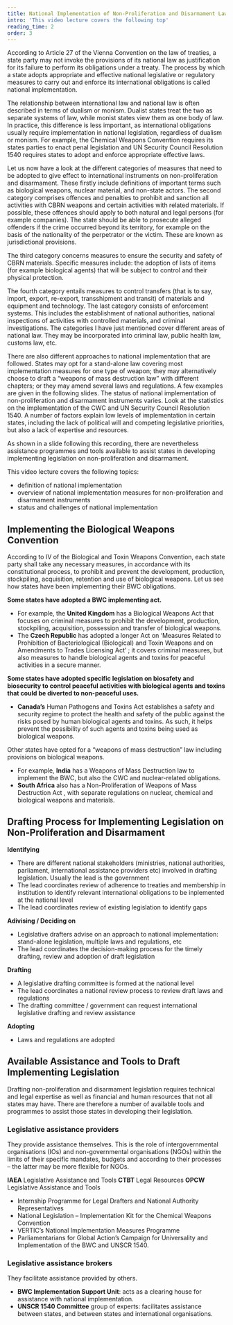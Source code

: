 ```yaml
---
title: National Implementation of Non-Proliferation and Disarmament Law
intro: 'This video lecture covers the following top'
reading_time: 2
order: 3
---
```


<Figure size="medium" src="signing_large.jpg" caption="" credit="Dean Calma / [IAEA](https://flic.kr/p/9yKgoD)" license="cc-by-sa-2" alt="Two men in suits sit at a conference table and sign documents. A bystander watches. "></Figure>

<LectureVideo smil="lu17/lu17_vl3-1.smil" poster="https://nonproliferation-elearning.eu/learningunits/disarmament-law/vid/lu17_vl3-1.jpg" subtitles="https://nonproliferation-elearning.eu/learningunits/disarmament-law/vid/lu17_vl3-1.vtt" provider="video-stream">

According to Article 27 of the Vienna Convention on the law of treaties, a state party may not invoke the provisions of its national law as justification for its failure to perform its obligations under a treaty. The process by which a state adopts appropriate and effective national legislative or regulatory measures to carry out and enforce its international obligations is called national implementation.

The relationship between international law and national law is often described in terms of dualism or monism. Dualist states treat the two as separate systems of law, while monist states view them as one body of law. In practice, this difference is less important, as international obligations usually require implementation in national legislation, regardless of dualism or monism.
For example, the Chemical Weapons Convention requires its states parties to enact penal legislation and UN Security Council Resolution 1540 requires states to adopt and enforce appropriate effective laws.

Let us now have a look at the different categories of measures that need to be adopted to give effect to international instruments on non-proliferation and disarmament. These firstly include definitions of important terms such as biological weapons, nuclear material, and non-state actors.
The second category comprises offences and penalties to prohibit and sanction all activities with CBRN weapons and certain activities with related materials. If possible, these offences should apply to both natural and legal persons (for example companies). The state should be able to prosecute alleged offenders if the crime occurred beyond its territory, for example on the basis of the nationality of the perpetrator or the victim. These are known as jurisdictional provisions.

The third category concerns measures to ensure the security and safety of CBRN materials. Specific measures include: the adoption of lists of items (for example biological agents) that will be subject to control and their physical protection.

The fourth category entails measures to control transfers (that is to say, import, export, re-export, transshipment and transit) of materials and equipment and technology.
The last category consists of enforcement systems. This includes the establishment of national authorities, national inspections of activities with controlled materials, and criminal investigations.
The categories I have just mentioned cover different areas of national law. They may be incorporated into criminal law, public health law, customs law, etc.

There are also different approaches to national implementation that are followed. States may opt for a stand-alone law covering most implementation measures for one type of weapon; they may alternatively choose to draft a “weapons of mass destruction law” with different chapters; or they may amend several laws and regulations. A few examples are given in the following slides.
The status of national implementation of non-proliferation and disarmament instruments varies. Look at the statistics on the implementation of the CWC and UN Security Council Resolution 1540. A number of factors explain low levels of implementation in certain states, including the lack of political will and competing legislative priorities, but also a lack of expertise and resources.

As shown in a slide following this recording, there are nevertheless assistance programmes and tools available to assist states in developing implementing legislation on non-proliferation and disarmament.

</LectureVideo>

This video lecture covers the following topics:

- definition of national implementation
- overview of national implementation measures for non-proliferation and disarmament instruments
- status and challenges of national implementation

## Implementing the Biological Weapons Convention

According to IV of the Biological and Toxin Weapons Convention, each state party shall take any necessary measures, in accordance with its constitutional process, to prohibit and prevent the development, production, stockpiling, acquisition, retention and use of biological weapons. Let us see how states have been implementing their BWC obligations.

**Some states have adopted a BWC implementing act.**

- For example, the **United Kingdom** has a Biological Weapons Act that focuses on criminal measures to prohibit the development, production, stockpiling, acquisition, possession and transfer of biological weapons.
- The **Czech Republic** has adopted a longer Act on ‘Measures Related to Prohibition of Bacteriological (Biological) and Toxin Weapons and on Amendments to Trades Licensing Act’ ; it covers criminal measures, but also measures to handle biological agents and toxins for peaceful activities in a secure manner.

**Some states have adopted specific legislation on biosafety and biosecurity to control peaceful activities with biological agents and toxins that could be diverted to non-peaceful uses.**

- **Canada’s** Human Pathogens and Toxins Act establishes a safety and security regime to protect the health and safety of the public against the risks posed by human biological agents and toxins. As such, it helps prevent the possibility of such agents and toxins being used as biological weapons.

Other states have opted for a “weapons of mass destruction” law including provisions on biological weapons.

- For example, **India** has a Weapons of Mass Destruction law to implement the BWC, but also the CWC and nuclear-related obligations.
- **South Africa** also has a Non-Proliferation of Weapons of Mass Destruction Act , with separate regulations on nuclear, chemical and biological weapons and materials.

## Drafting Process for Implementing Legislation on Non-Proliferation and Disarmament

**Identifying**

- There are different national stakeholders (ministries, national authorities, parliament, international assistance providers etc) involved in drafting legislation. Usually the lead is the government
- The lead coordinates review of adherence to treaties and membership in institution to identify relevant international obligations to be inplemented at the national level
- The lead coordinates review of existing legislation to identify gaps

**Adivising / Deciding on**

- Legislative drafters advise on an approach to national implementation: stand-alone legislation, multiple laws and regulations, etc
- The lead coordinates the decision-making process for the timely drafting, review and adoption of draft legislation

**Drafting**

- A legislative drafting committee is formed at the national level
- The lead coordinates a national review process to review draft laws and regulations
- The drafting committee / government can request international legislative drafting and review assistance

**Adopting**

- Laws and regulations are adopted

## Available Assistance and Tools to Draft Implementing Legislation

Drafting non-proliferation and disarmament legislation requires technical and legal expertise as well as financial and human resources that not all states may have. There are therefore a number of available tools and programmes to assist those states in developing their legislation.

<Figure size="leftMargin" src="guide.png" caption="Find the [complete guide here](https://www.vertic.org/media/assets/nim_docs/NIM%20Tools%20(Guides%20Handbooks)/UNSCR_1540_NIM_GUIDE_EN_feb2014.pdf)." credit="VERTIC" license="pd" alt="The title page of the VERTIC document says: 'Legislative Guide to National Implementation of UN Security Resolution 1540 (2004)'"></Figure>

### Legislative assistance providers

They provide assistance themselves. This is the role of intergovernmental organisations (IOs) and non-governmental organisations (NGOs) within the limits of their specific mandates, budgets and according to their processes – the latter may be more flexible for NGOs.

**IAEA** Legislative Assistance and Tools
**CTBT** Legal Resources
**OPCW** Legislative Assistance and Tools

- Internship Programme for Legal Drafters and National Authority Representatives
- National Legislation – Implementation Kit for the Chemical Weapons Convention
- VERTIC’s National Implementation Measures Programme
- Parliamentarians for Global Action’s Campaign for Universality and Implementation of the BWC and UNSCR 1540.

### Legislative assistance brokers

They facilitate assistance provided by others.

- **BWC Implementation Support Unit**: acts as a clearing house for assistance with national implementation.
- **UNSCR 1540 Committee** group of experts: facilitates assistance between states, and between states and international organisations.
